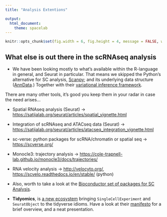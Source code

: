 ```yaml
---
title: "Analysis Extentions"

output:
  html_document:
    theme: spacelab
---
```


<link rel="stylesheet" href="headers.css">

```r
knitr::opts_chunk$set(fig.width = 6, fig.height = 4, message = FALSE, warning = FALSE, tidy = TRUE, tidy.opts = list(width.cutoff = 70))
```

## What else is out there in the scRNAseq analysis

-   We have been looking mostly to what's available within the R-language in general, and Seurat in particular.
    That means we skipped the Python's alternative for SC analysis, [Scanpy](https://scanpy.readthedocs.io/); and its underlying data structure ([AnnData](http://anndata.org/).) Together with their [variational inference framework](https://scvi-tools.org/).
    
There are many other tools, it's good you keep them in your radar in case the need arises...

-   Spatial RNAseq analysis (Seurat) -> <https://satijalab.org/seurat/articles/spatial_vignette.html>

-   Integration of scRNAseq and ATACseq data (Seurat) -> <https://satijalab.org/seurat/articles/atacseq_integration_vignette.html>

-   sc-verse: python packages for scRNA/chromatin or spatial seq -> <https://scverse.org/>

-   Monocle3: trajectory analysis -> <https://cole-trapnell-lab.github.io/monocle3/docs/trajectories/>

-   RNA velocity analysis -> <http://velocyto.org/>, <https://scvelo.readthedocs.io/en/stable/> (python)

-   Also, worth to take a look at the [Bioconductor set of packages for SC Analysis](http://bioconductor.org/books/release/OSCA).

-   **Tidyomics**, is [a new ecosystem](https://github.com/tidyomics/tidyomics#the-tidyomics-ecosystem) bringing `SingleCellExperiment` and `SeuratObject` to the tidyverse idioms. Have a look at their [manifesto](https://tidyomics.github.io/tidyomicsBlog/post/2021-07-07-tidy-transcriptomics-manifesto/) for a brief overview, and a neat presentation.

